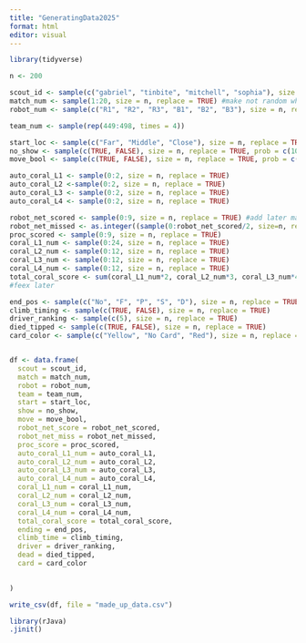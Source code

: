 ```yaml
---
title: "GeneratingData2025"
format: html
editor: visual
---
```


```r
library(tidyverse)
```

```r
n <- 200

scout_id <- sample(c("gabriel", "tinbite", "mitchell", "sophia"), size = n, replace = TRUE)
match_num <- sample(1:20, size = n, replace = TRUE) #make not random when gabriel comes back
robot_num <- sample(c("R1", "R2", "R3", "B1", "B2", "B3"), size = n, replace = TRUE)

team_num <- sample(rep(449:498, times = 4))

start_loc <- sample(c("Far", "Middle", "Close"), size = n, replace = TRUE)
no_show <- sample(c(TRUE, FALSE), size = n, replace = TRUE, prob = c(10, 90))
move_bool <- sample(c(TRUE, FALSE), size = n, replace = TRUE, prob = c(90, 10))

auto_coral_L1 <- sample(0:2, size = n, replace = TRUE)
auto_coral_L2 <-sample(0:2, size = n, replace = TRUE)
auto_coral_L3 <- sample(0:2, size = n, replace = TRUE)
auto_coral_L4 <- sample(0:2, size = n, replace = TRUE)

robot_net_scored <- sample(0:9, size = n, replace = TRUE) #add later maybe
robot_net_missed <- as.integer((sample(0:robot_net_scored/2, size=n, replace = TRUE)))
proc_scored <- sample(0:9, size = n, replace = TRUE)
coral_L1_num <- sample(0:24, size = n, replace = TRUE)
coral_L2_num <- sample(0:12, size = n, replace = TRUE)
coral_L3_num <- sample(0:12, size = n, replace = TRUE)
coral_L4_num <- sample(0:12, size = n, replace = TRUE)
total_coral_score <- sum(coral_L1_num*2, coral_L2_num*3, coral_L3_num*4, coral_L4_num*5)
#feex later

end_pos <- sample(c("No", "F", "P", "S", "D"), size = n, replace = TRUE)
climb_timing <- sample(c(TRUE, FALSE), size = n, replace = TRUE)
driver_ranking <- sample(c(5), size = n, replace = TRUE)
died_tipped <- sample(c(TRUE, FALSE), size = n, replace = TRUE)
card_color <- sample(c("Yellow", "No Card", "Red"), size = n, replace = TRUE, prob = c(10, 85, 5))


df <- data.frame(
  scout = scout_id, 
  match = match_num,
  robot = robot_num,
  team = team_num,
  start = start_loc,
  show = no_show,
  move = move_bool,
  robot_net_score = robot_net_scored,
  robot_net_miss = robot_net_missed,
  proc_score = proc_scored,
  auto_coral_L1_num = auto_coral_L1,
  auto_coral_L2_num = auto_coral_L2,
  auto_coral_L3_num = auto_coral_L3,
  auto_coral_L4_num = auto_coral_L4,
  coral_L1_num = coral_L1_num,
  coral_L2_num = coral_L2_num,
  coral_L3_num = coral_L3_num,
  coral_L4_num = coral_L4_num,
  total_coral_score = total_coral_score,
  ending = end_pos,
  climb_time = climb_timing,
  driver = driver_ranking,
  dead = died_tipped,
  card = card_color

  
)

write_csv(df, file = "made_up_data.csv")

```

```r
library(rJava)
.jinit()

```
